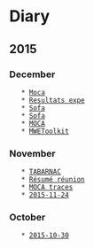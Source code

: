 = Diary =

== 2015 ==

=== December ===
    * [[2015-12-08|Moca]]
    * [[2015-12-07|Resultats expe]]
    * [[2015-12-04|Sofa]]
    * [[2015-12-03|Sofa]]
    * [[2015-12-02|MOCA]]
    * [[2015-12-01|MWEToolkit]]

=== November ===
    * [[2015-11-30|TABARNAC]]
    * [[2015-11-26|Résumé réunion]]
    * [[2015-11-25|MOCA traces]]
    * [[2015-11-24]]

=== October ===
    * [[2015-10-30]]

